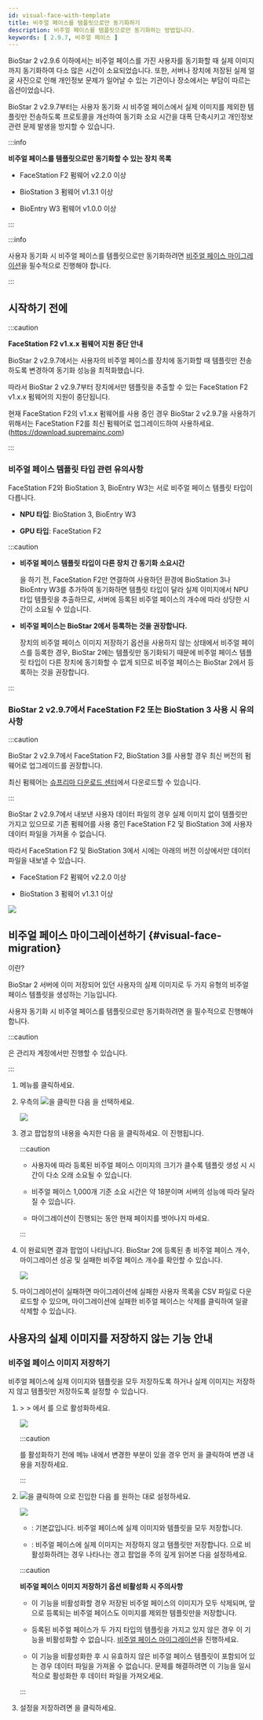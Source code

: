 ```yaml
---
id: visual-face-with-template
title: 비주얼 페이스를 템플릿으로만 동기화하기
description: 비주얼 페이스를 템플릿으로만 동기화하는 방법입니다.
keywords: [ 2.9.7, 비주얼 페이스 ]
---
```


BioStar 2 v2.9.6 이하에서는 비주얼 페이스를 가진 사용자를 동기화할 때 실제 이미지까지 동기화하여 다소 많은 시간이 소요되었습니다. 또한, 서버나 장치에 저장된 실제 얼굴 사진으로 인해 개인정보 문제가 일어날 수 있는 기관이나 장소에서는 부담이 따르는 옵션이었습니다.

BioStar 2 v2.9.7부터는 사용자 동기화 시 비주얼 페이스에서 실제 이미지를 제외한 템플릿만 전송하도록 프로토콜을 개선하여 동기화 소요 시간을 대폭 단축시키고 개인정보 관련 문제 발생을 방지할 수 있습니다.

:::info

**비주얼 페이스를 템플릿으로만 동기화할 수 있는 장치 목록**

* FaceStation F2 펌웨어 v2.2.0 이상

* BioStation 3 펌웨어 v1.3.1 이상

* BioEntry W3 펌웨어 v1.0.0 이상

:::

:::info

사용자 동기화 시 비주얼 페이스를 템플릿으로만 동기화하려면 [비주얼 페이스 마이그레이션](#visual-face-migration)을 필수적으로 진행해야 합니다.

:::

## 시작하기 전에

:::caution

**FaceStation F2 v1.x.x 펌웨어 지원 중단 안내**

BioStar 2 v2.9.7에서는 사용자의 비주얼 페이스를 장치에 동기화할 때 템플릿만 전송하도록 변경하여 동기화 성능을 최적화했습니다.

따라서 BioStar 2 v2.9.7부터 장치에서만 템플릿을 추출할 수 있는 FaceStation F2 v1.x.x 펌웨어의 지원이 중단됩니다.

현재 FaceStation F2의 v1.x.x 펌웨어를 사용 중인 경우 BioStar 2 v2.9.7을 사용하기 위해서는 FaceStation F2를 최신 펌웨어로 업그레이드하여 사용하세요. (https://download.supremainc.com)

:::

### 비주얼 페이스 템플릿 타입 관련 유의사항

FaceStation F2와 BioStation 3, BioEntry W3는 서로 비주얼 페이스 템플릿 타입이 다릅니다.

* **NPU 타입**: BioStation 3, BioEntry W3

* **GPU 타입**: FaceStation F2

:::caution

*  **비주얼 페이스 템플릿 타입이 다른 장치 간 동기화 소요시간**

    <Cmd sid="user.list.visualFaceMigration.title" />을 하기 전, FaceStation F2만 연결하여 사용하던 환경에 BioStation 3나 BioEntry W3를 추가하여 동기화하면 템플릿 타입이 달라 실제 이미지에서 NPU 타입 템플릿을 추출하므로, 서버에 등록된 비주얼 페이스의 개수에 따라 상당한 시간이 소요될 수 있습니다.

* **비주얼 페이스는 BioStar 2에서 등록하는 것을 권장합니다.**

    장치의 <Cmd>비주얼 페이스 이미지 저장하기</Cmd> 옵션을 사용하지 않는 상태에서 비주얼 페이스를 등록한 경우, BioStar 2에는 템플릿만 동기화되기 때문에 비주얼 페이스 템플릿 타입이 다른 장치에 동기화할 수 없게 되므로 비주얼 페이스는 BioStar 2에서 등록하는 것을 권장합니다.

:::

### BioStar 2 v2.9.7에서 FaceStation F2 또는 BioStation 3 사용 시 유의사항

:::caution

BioStar 2 v2.9.7에서 FaceStation F2, BioStation 3를 사용할 경우 최신 버전의 펌웨어로 업그레이드를 권장합니다.

최신 펌웨어는 [슈프리마 다운로드 센터](https://download.supremainc.com)에서 다운로드할 수 있습니다.

:::

BioStar 2 v2.9.7에서 내보낸 사용자 데이터 파일의 경우 실제 이미지 없이 템플릿만 가지고 있으므로 기존 펌웨어를 사용 중인 FaceStation F2 및 BioStation 3에 사용자 데이터 파일을 가져올 수 없습니다.

따라서 FaceStation F2 및 BioStation 3에서 <Cmd sid="menu.dataExport" /> 시에는 아래의 버전 이상에서만 데이터 파일을 내보낼 수 있습니다.

* FaceStation F2 펌웨어 v2.2.0 이상

* BioStation 3 펌웨어 v1.3.1 이상

<Image src='/img/ko/biostar-297-data-file-export.png' className='none' caption />

## 비주얼 페이스 마이그레이션하기 {#visual-face-migration}

<Cmd sid="user.list.visualFaceMigration.title" />이란?

BioStar 2 서버에 이미 저장되어 있던 사용자의 실제 이미지로 두 가지 유형의 비주얼 페이스 템플릿을 생성하는 기능입니다.

사용자 동기화 시 비주얼 페이스를 템플릿으로만 동기화하려면 <Cmd sid="user.list.visualFaceMigration.title" />을 필수적으로 진행해야 합니다.

:::caution

<Cmd sid="user.list.visualFaceMigration.title" />은 관리자 계정에서만 진행할 수 있습니다.

:::

1. <Cmd sid="common.gnb.user" /> 메뉴를 클릭하세요.

1. 우측의 <Image src='/img/common/ico-user-option.png' ico />을 클릭한 다음 <Cmd sid="user.list.visualFaceMigration.title" />을 선택하세요.

    <Image src='/img/ko/biostar-297-visual-face-migration-1.png' caption />

1. 경고 팝업창의 내용을 숙지한 다음 <Cmd sid="button.continue" />을 클릭하세요. <Cmd sid="user.list.visualFaceMigration.title" />이 진행됩니다.

    :::caution

    * 사용자에 따라 등록된 비주얼 페이스 이미지의 크기가 클수록 템플릿 생성 시 시간이 다소 오래 소요될 수 있습니다.

    * 비주얼 페이스 1,000개 기준 소요 시간은 약 18분이며 서버의 성능에 따라 달라질 수 있습니다.

    * 마이그레이션이 진행되는 동안 현재 페이지를 벗어나지 마세요.

    :::

1. <Cmd sid="user.list.visualFaceMigration.title" />이 완료되면 결과 팝업이 나타납니다. BioStar 2에 등록된 총 비주얼 페이스 개수, 마이그레이션 성공 및 실패한 비주얼 페이스 개수를 확인할 수 있습니다.

    <Image src='/img/ko/biostar-297-visual-face-migration-2.png' className='none' caption />

1. 마이그레이션이 실패하면 마이그레이션에 실패한 사용자 목록을 CSV 파일로 다운로드할 수 있으며, 마이그레이션에 실패한 비주얼 페이스는 삭제를 클릭하여 일괄 <Cmd>삭제</Cmd>할 수 있습니다.

## 사용자의 실제 이미지를 저장하지 않는 기능 안내

### 비주얼 페이스 이미지 저장하기

비주얼 페이스에 실제 이미지와 템플릿을 모두 저장하도록 하거나 실제 이미지는 저장하지 않고 템플릿만 저장하도록 설정할 수 있습니다.

1. <Cmd sid="common.setting" /> > <Cmd sid="common.server" /> > <Cmd sid="settings.expertSettings.title" />에서 <Cmd sid="settings.expertSettings.enableOptionLabel" />를 <Cmd sid="common.use" />으로 활성화하세요.

    <Image src='/img/ko/biostar-297-expert-setting-1.png' caption />

    :::caution

    <Cmd sid="settings.expertSettings.enableOptionLabel" />를 활성화하기 전에 <Cmd sid="common.server" /> 메뉴 내에서 변경한 부분이 있을 경우 먼저 <Cmd sid="button.apply" />을 클릭하여 변경 내용을 저장하세요.

    :::

1. <Image src='/img/ko/ico-expert-setting.png' ico />을 클릭하여 <Cmd sid="settings.expertSettings.detail.title" />으로 진입한 다음 <Cmd sid="settings.expertSettings.detail.storeVisualFaceImageOptionLabel" />를 원하는 대로 설정하세요.

    <Image src='/img/ko/biostar-297-expert-setting-2.png' caption />

    * <Cmd sid="common.use" />: 기본값입니다. 비주얼 페이스에 실제 이미지와 템플릿을 모두 저장합니다.

    * <Cmd sid="common.notUse" />: 비주얼 페이스에 실제 이미지는 저장하지 않고 템플릿만 저장합니다. <Cmd sid="common.notUse" />으로 비활성화하려는 경우 나타나는 경고 팝업을 주의 깊게 읽어본 다음 설정하세요.

    :::caution

    **비주얼 페이스 이미지 저장하기 옵션 비활성화 시 주의사항**
    
    * 이 기능을 비활성화할 경우 저장된 비주얼 페이스의 이미지가 모두 삭제되며, 앞으로 등록되는 비주얼 페이스도 이미지를 제외한 템플릿만을 저장합니다.

    * 등록된 비주얼 페이스가 두 가지 타입의 템플릿을 가지고 있지 않은 경우 이 기능을 비활성화할 수 없습니다. [비주얼 페이스 마이그레이션](#visual-face-migration)을 진행하세요.

    * 이 기능을 비활성화한 후 <Cmd sid="menu.dataImport" /> 시 유효하지 않은 비주얼 페이스 템플릿이 포함되어 있는 경우 데이터 파일을 가져올 수 없습니다. 문제를 해결하려면 이 기능을 일시적으로 활성화한 후 데이터 파일을 가져오세요.

    :::

1. 설정을 저장하려면 <Cmd sid="button.apply" />을 클릭하세요.